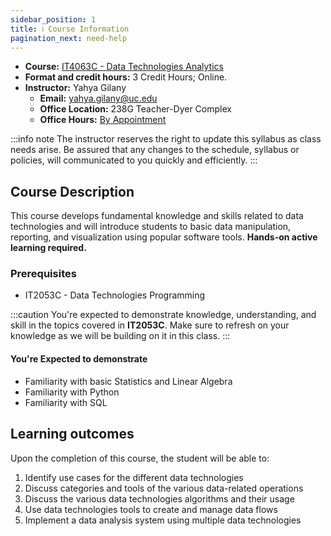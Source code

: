 ```yaml
---
sidebar_position: 1
title: ℹ️ Course Information
pagination_next: need-help
---
```


* **Course:** [IT4063C - Data Technologies Analytics](#)
* **Format and credit hours:** 3 Credit Hours; Online.
* **Instructor:** Yahya Gilany
  * **Email:** [yahya.gilany@uc.edu](mailto:yahya.gilany@uc.edu)
  * **Office Location:** 238G Teacher-Dyer Complex
  * **Office Hours:** [By Appointment](https://outlook.office365.com/owa/calendar/OfficeHours@mailuc.onmicrosoft.com/bookings/s/LVmRGi93VEawagF-45TiRw2)

:::info note
The instructor reserves the right to update this syllabus as class needs arise. Be assured that any changes to the schedule, syllabus or policies, will communicated to you quickly and efficiently.
:::

## Course Description
This course develops fundamental knowledge and skills related to data technologies and will introduce students to basic data manipulation, reporting, and visualization using popular software tools. **Hands-on active learning required.** 

### Prerequisites
* IT2053C - Data Technologies Programming

:::caution
You're expected to demonstrate knowledge, understanding, and skill in the topics covered in **IT2053C**. Make sure to refresh on your knowledge as we will be building on it in this class.
:::

#### You're Expected to demonstrate
- Familiarity with basic Statistics and Linear Algebra
- Familiarity with Python
- Familiarity with SQL

## Learning outcomes
Upon the completion of this course, the student will be able to:
1. Identify use cases for the different data technologies
2. Discuss categories and tools of the various data-related operations
3. Discuss the various data technologies algorithms and their usage
4. Use data technologies tools to create and manage data flows
5. Implement a data analysis system using multiple data technologies

<!-- TODO: Update this section -->
<!-- ### You will learn how to:
1. Use Source Version Control (Git - GitHub)
2. Use Python for Data Analytics
3. Use Tableau for Data Analytics -->
